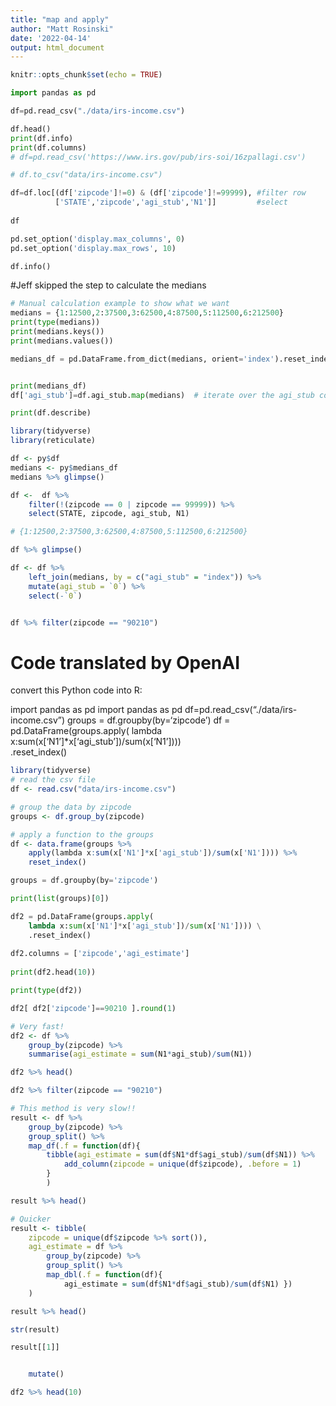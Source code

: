 ---
title: "map and apply"
author: "Matt Rosinski"
date: '2022-04-14'
output: html_document
---

```{r setup, include=FALSE}
knitr::opts_chunk$set(echo = TRUE)
```

```{python}
import pandas as pd

df=pd.read_csv("./data/irs-income.csv")

df.head()
print(df.info)
print(df.columns)
# df=pd.read_csv('https://www.irs.gov/pub/irs-soi/16zpallagi.csv')

# df.to_csv("data/irs-income.csv")


```

```{python}
df=df.loc[(df['zipcode']!=0) & (df['zipcode']!=99999), #filter row
          ['STATE','zipcode','agi_stub','N1']]         #select
          
df

pd.set_option('display.max_columns', 0)
pd.set_option('display.max_rows', 10)

df.info()
```

#Jeff skipped the step to calculate the medians
```{python}
# Manual calculation example to show what we want
medians = {1:12500,2:37500,3:62500,4:87500,5:112500,6:212500}
print(type(medians))
print(medians.keys())
print(medians.values())

medians_df = pd.DataFrame.from_dict(medians, orient='index').reset_index() 


print(medians_df)
df['agi_stub']=df.agi_stub.map(medians)  # iterate over the agi_stub column and map the index to the median income

print(df.describe)
```


```{r}
library(tidyverse)
library(reticulate)

df <- py$df
medians <- py$medians_df
medians %>% glimpse()

df <-  df %>%
    filter(!(zipcode == 0 | zipcode == 99999)) %>%
    select(STATE, zipcode, agi_stub, N1)

# {1:12500,2:37500,3:62500,4:87500,5:112500,6:212500}

df %>% glimpse()

df <- df %>%
    left_join(medians, by = c("agi_stub" = "index")) %>%
    mutate(agi_stub = `0`) %>%
    select(-`0`)


df %>% filter(zipcode == "90210")

```

# Code translated by OpenAI
convert this Python code into R:

import pandas as pd
import pandas as pd
df=pd.read_csv("./data/irs-income.csv")
groups = df.groupby(by='zipcode')
df = pd.DataFrame(groups.apply( 
    lambda x:sum(x['N1']*x['agi_stub'])/sum(x['N1']))) \
    .reset_index()

```{r}
library(tidyverse)
# read the csv file
df <- read.csv("data/irs-income.csv")

# group the data by zipcode
groups <- df.group_by(zipcode)

# apply a function to the groups
df <- data.frame(groups %>%
    apply(lambda x:sum(x['N1']*x['agi_stub'])/sum(x['N1']))) %>%
    reset_index()

```

```{python}
groups = df.groupby(by='zipcode')

print(list(groups)[0])

df2 = pd.DataFrame(groups.apply( 
    lambda x:sum(x['N1']*x['agi_stub'])/sum(x['N1']))) \
    .reset_index()
    
df2.columns = ['zipcode','agi_estimate']
  
print(df2.head(10))

print(type(df2))

df2[ df2['zipcode']==90210 ].round(1)
```


```{r}
# Very fast!
df2 <- df %>%
    group_by(zipcode) %>%
    summarise(agi_estimate = sum(N1*agi_stub)/sum(N1))

df2 %>% head()

df2 %>% filter(zipcode == "90210")

# This method is very slow!!
result <- df %>%
    group_by(zipcode) %>%
    group_split() %>%
    map_df(.f = function(df){
        tibble(agi_estimate = sum(df$N1*df$agi_stub)/sum(df$N1)) %>%
            add_column(zipcode = unique(df$zipcode), .before = 1)
        }
        )

result %>% head()

# Quicker
result <- tibble(
    zipcode = unique(df$zipcode %>% sort()),
    agi_estimate = df %>%
        group_by(zipcode) %>%
        group_split() %>%
        map_dbl(.f = function(df){
            agi_estimate = sum(df$N1*df$agi_stub)/sum(df$N1) })
    )

result %>% head()

str(result)

result[[1]]


    mutate()

df2 %>% head(10)
```

